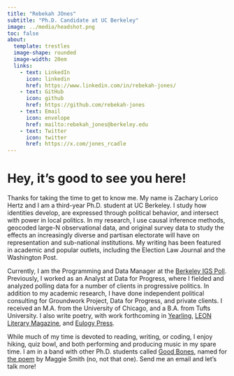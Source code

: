 ```yaml
---
title: "Rebekah JOnes"
subtitle: "Ph.D. Candidate at UC Berkeley"
image: ../media/headshot.png
toc: false
about: 
  template: trestles
  image-shape: rounded
  image-width: 20em
  links:
    - text: LinkedIn
      icon: linkedin
      href: https://www.linkedin.com/in/rebekah-jones/
    - text: GitHub
      icon: github
      href: https://github.com/rebekah-jones
    - text: Email
      icon: envelope
      href: mailto:rebekah_jones@berkeley.edu
    - text: Twitter
      icon: twitter
      href: https://x.com/jones_rcadle
---
```


# Hey, it's good to see you here!

Thanks for taking the time to get to know me. My name is Zachary Lorico Hertz and I am a third-year Ph.D. student at UC Berkeley. I study how identities develop, are expressed through political behavior, and intersect with power in local politics. In my research, I use causal inference methods, geocoded large-N observational data, and original survey data to study the effects an increasingly diverse and partisan electorate will have on representation and sub-national institutions. My writing has been featured in academic and popular outlets, including the Election Law Journal and the Washington Post. 

Currently, I am the Programming and Data Manager at the [Berkeley IGS Poll](https://igs.berkeley.edu/research/berkeley-igs-poll). Previously, I worked as an Analyst at Data for Progress, where I fielded and analyzed polling data for a number of clients in progressive politics. In addition to my academic research, I have done independent political consulting for Groundwork Project, Data for Progress, and private clients. I received an M.A. from the University of Chicago, and a B.A. from Tufts University. I also write poetry, with work forthcoming in [Yearling](https://workhorsewriters.com/feedback/), [LEON Literary Magazine](https://leonliteraryreview.com/), and [Eulogy Press](https://eulogy.press/#read).

While much of my time is devoted to reading, writing, or coding, I enjoy hiking, quiz bowl, and both performing and producing music in my spare time. I am in a band with other Ph.D. students called [Good Bones](https://www.instagram.com/goodbones_band/), named for [the poem](https://www.poetryfoundation.org/poems/89897/good-bones) by Maggie Smith (no, not that one). Send me an email and let's talk more!
